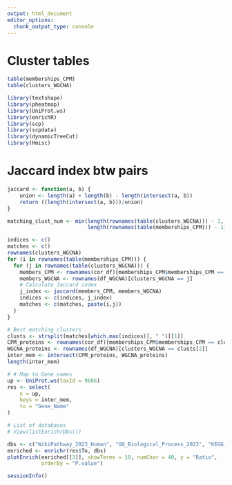 ```yaml
---
output: html_document
editor_options: 
  chunk_output_type: console
---
```


# Cluster tables

```r
table(memberships_CPM)
table(clusters_WGCNA)
```


```r
library(textshape)
library(pheatmap)
library(UniProt.ws)
library(enrichR)
library(scp)
library(scpdata)
library(dynamicTreeCut)
library(Hmisc)
```

# Jaccard index btw pairs

```r
jaccard <- function(a, b) {
    union <- length(a) + length(b) - length(intersect(a, b))
    return ((length(intersect(a, b)))/union)
}

matching_clust_num <- min(length(rownames(table(clusters_WGCNA))) - 1,
                          length(rownames(table(memberships_CPM))) - 1)

indices <- c()
matches <- c()
rownames(clusters_WGCNA)
for (i in rownames(table(memberships_CPM))) {
  for (j in rownames(table(clusters_WGCNA))) {
    members_CPM <- rownames(cor_df)[memberships_CPM$memberships_CPM == i]
    members_WGCNA <- rownames(df_WGCNA)[clusters_WGCNA == j]
    # Calculate Jaccard index
    j_index <- jaccard(members_CPM, members_WGCNA)
    indices <- c(indices, j_index)
    matches <- c(matches, paste(i,j))
  }
}

# Best matching clusters
clusts <- strsplit(matches[which.max(indices)], " ")[[1]]
CPM_proteins <- rownames(cor_df)[memberships_CPM$memberships_CPM == clusts[1]]
WGCNA_proteins <- rownames(df_WGCNA)[clusters_WGCNA == clusts[2]]
inter_mem <- intersect(CPM_proteins, WGCNA_proteins)
length(inter_mem)

# # Map to Gene names
up <- UniProt.ws(taxId = 9606)
res <- select(
    x = up,
    keys = inter_mem,
    to = "Gene_Name"
)

# List of databases
# View(listEnrichrDbs())

dbs <- c("WikiPathway_2023_Human", "GO_Biological_Process_2023", "KEGG_2021_Human")
enriched <- enrichr(res$To, dbs)
plotEnrich(enriched[[3]], showTerms = 10, numChar = 40, y = "Ratio",
           orderBy = "P.value")

sessionInfo()
```










